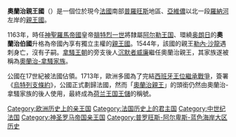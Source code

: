 {{expand|time=2015-10-01T08:35:26+00:00}}
{{unreferenced|time=2015-10-01T08:35:26+00:00}}

'''奧蘭治親王國'''（{{lang-fr|Principauté d'Orange}}）是一個位於現今[[法國|法國]]南部[[普羅旺斯|普羅旺斯]]地區、[[亞維儂|亞維儂]]以北一段[[羅納河|羅納河]]左岸的[[親王國|親王國]]。

1163年，時任[[神聖羅馬帝國|神聖羅馬帝國]]皇帝[[腓特烈一世_(神聖羅馬帝國)|腓特烈一世]]將隸屬[[阿尔勒王国|阿尔勒王国]]、環繞[[奥朗日|奥朗日]]的'''奧蘭治伯國'''升格為帝國內享有獨立主權的[[親王國|親王國]]。1544年，該國的親王[[勒內·沙龍|勒內·沙龍]]遇刺身亡，沒有子嗣。[[拿騷王朝|拿騷王朝]]的旁支後人[[奥兰治亲王威廉一世|沉默者威廉]]繼任奧蘭治親王，其家族遂被稱為[[奧蘭治-拿騷王朝|奧蘭治-拿騷家族]]。

公國在17世紀被法國佔領。1713年，歐洲多國為了完結[[西班牙王位繼承戰爭|西班牙王位繼承戰爭]]，簽署《[[烏特列支條約|烏特列支條約]]》，公國正式劃歸法國，然而「[[奧蘭治親王|奧蘭治親王]]」的頭銜仍然由奧蘭治-拿騷家族的後人使用，最終成為[[荷兰王国|荷兰王国]][[储君|王儲]]的稱號。

{{歐洲歷史小作品}}

[[Category:欧洲历史上的亲王国|Category:欧洲历史上的亲王国]]
[[Category:法国历史上的君主国|Category:法国历史上的君主国]]
[[Category:中世纪法国|Category:中世纪法国]]
[[Category:神圣罗马帝国亲王国|Category:神圣罗马帝国亲王国]]
[[Category:普罗旺斯-阿尔卑斯-蓝色海岸大区历史|Category:普罗旺斯-阿尔卑斯-蓝色海岸大区历史]]
